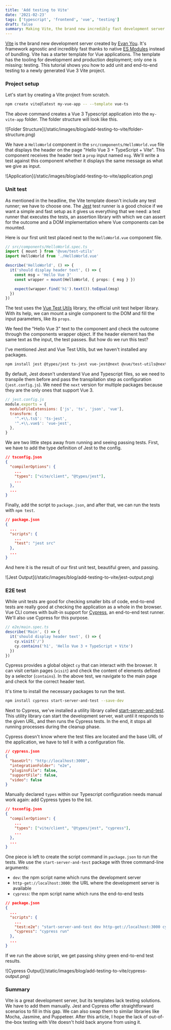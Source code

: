 ```yaml
---
title: 'Add testing to Vite'
date: '2021-02-23'
tags: ['typescript', 'frontend', 'vue', 'testing']
draft: false
summary: Making Vite, the brand new incredibly fast development server for Vue 3, whole with unit and end-to-end testing
---
```



[Vite](https://vitejs.dev/) is the brand new development server created by [Evan You](https://twitter.com/youyuxi). It's framework agnostic and incredibly fast thanks to native [ES Modules](https://developer.mozilla.org/en-US/docs/Web/JavaScript/Guide/Modules) instead of bundling. Vite has a starter template for Vue applications. The template has the tooling for development and production deployment; only one is missing: testing. This tutorial shows you how to add unit and end-to-end testing to a newly generated Vue 3 Vite project.

### Project setup

Let's start by creating a Vite project from scratch.

```bash
npm create vite@latest my-vue-app -- --template vue-ts
```

The above command creates a Vue 3 Typescript application into the `my-vite-app` folder. The folder structure will look like this.

<div className="flex justify-center">
  ![Folder Structure](/static/images/blog/add-testing-to-vite/folder-structure.png)
</div>

We have a `HelloWorld` component in the `src/components/HelloWorld.vue` file that displays the header on the page "Hello Vue 3 + TypeScript + Vite". This component receives the header text a `prop` input named `msg`. We'll write a test against this component whether it displays the same message as what we give as input.

<div className="flex justify-center">
  ![Application](/static/images/blog/add-testing-to-vite/application.png)
</div>

### Unit test

As mentioned in the headline, the Vite template doesn't include any test runner; we have to choose one. The [Jest](https://jestjs.io/) test runner is a good choice if we want a simple and fast setup as it gives us everything that we need: a test runner that executes the tests, an assertion library with which we can assert for the outcome and a DOM implementation where Vue components can be mounted.

Here is our first unit test placed next to the `HelloWorld.vue` component file.

```typescript
// src/components/HelloWorld.spec.ts
import { mount } from '@vue/test-utils'
import HelloWorld from './HelloWorld.vue'

describe('HelloWorld', () => {
  it('should display header text', () => {
    const msg = 'Hello Vue 3'
    const wrapper = mount(HelloWorld, { props: { msg } })

    expect(wrapper.find('h1').text()).toEqual(msg)
  })
})
```

The test uses the [Vue Test Utils](https://vue-test-utils.vuejs.org/) library, the official unit test helper library. With its help, we can mount a single component to the DOM and fill the input parameters, like its `props`.

We feed the "Hello Vue 3" text to the component and check the outcome through the components wrapper object. If the header element has the same text as the input, the test passes. But how do we run this test?

I've mentioned Jest and Vue Test Utils, but we haven't installed any packages.

```bash
npm install jest @types/jest ts-jest vue-jest@next @vue/test-utils@next --save-dev
```

By default, Jest doesn't understand Vue and Typescript files, so we need to transpile them before and pass the transpilation step as configuration (`jest.config.js`). We need the `next` version for multiple packages because they are the only ones that support Vue 3.

```javascript
// jest.config.js
module.exports = {
  moduleFileExtensions: ['js', 'ts', 'json', 'vue'],
  transform: {
    '^.+\\.ts$': 'ts-jest',
    '^.+\\.vue$': 'vue-jest',
  },
}
```

We are two little steps away from running and seeing passing tests. First, we have to add the type definition of Jest to the config.

```json
// tsconfig.json
{
  "compilerOptions": {
    ...
    "types": ["vite/client", "@types/jest"],
    ...
  },
  ...
}
```

Finally, add the script to `package.json`, and after that, we can run the tests with `npm test`.

```json
// package.json
{
  ...
  "scripts": {
    ...
    "test": "jest src"
  },
  ...
}
```

And here it is the result of our first unit test, beautiful green, and passing.

<div className="flex justify-center">
  ![Jest Output](/static/images/blog/add-testing-to-vite/jest-output.png)
</div>

### E2E test

While unit tests are good for checking smaller bits of code, end-to-end tests are really good at checking the application as a whole in the browser. Vue CLI comes with built-in support for [Cypress](https://www.cypress.io/), an end-to-end test runner. We'll also use Cypress for this purpose.

```typescript
// e2e/main.spec.ts
describe('Main', () => {
  it('should display header text', () => {
    cy.visit('/')
    cy.contains('h1', 'Hello Vue 3 + TypeScript + Vite')
  })
})
```

Cypress provides a global object `cy` that can interact with the browser. It can visit certain pages (`visit`) and check the content of elements defined by a selector (`contains`). In the above test, we navigate to the main page and check for the correct header text.

It's time to install the necessary packages to run the test.

```bash
npm install cypress start-server-and-test --save-dev
```

Next to Cypress, we've installed a utility library called [start-server-and-test](https://github.com/bahmutov/start-server-and-test). This utility library can start the development server, wait until it responds to the given URL, and then runs the Cypress tests. In the end, it stops all running processes during the cleanup phase.

Cypress doesn't know where the test files are located and the base URL of the application, we have to tell it with a configuration file.

```json
// cypress.json
{
  "baseUrl": "http://localhost:3000",
  "integrationFolder": "e2e",
  "pluginsFile": false,
  "supportFile": false,
  "video": false
}
```

Manually declared `types` within our Typescript configuration needs manual work again: add Cypress types to the list.

```json
// tsconfig.json
{
  "compilerOptions": {
    ...
    "types": ["vite/client", "@types/jest", "cypress"],
    ...
  },
  ...
}
```

One piece is left to create the script command in `package.json` to run the tests. We use the `start-server-and-test` package with three command-line arguments:

- `dev`: the npm script name which runs the development server
- `http-get://localhost:3000`: the URL where the development server is available
- `cypress`: the npm script name which runs the end-to-end tests

```json
// package.json
{
  ...
  "scripts": {
    ...
    "test:e2e": "start-server-and-test dev http-get://localhost:3000 cypress",
    "cypress": "cypress run"
  },
  ...
}
```

If we run the above script, we get passing shiny green end-to-end test results.

<div className="flex justify-center">
  ![Cypress Output](/static/images/blog/add-testing-to-vite/cypress-output.png)
</div>

### Summary

Vite is a great development server, but its templates lack testing solutions. We have to add them manually. Jest and Cypress offer straightforward scenarios to fill in this gap. We can also swap them to similar libraries like Mocha, Jasmine, and Puppeteer. After this article, I hope the lack of out-of-the-box testing with Vite doesn't hold back anyone from using it.
